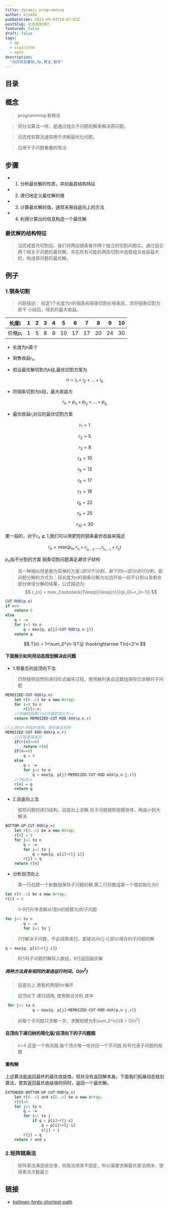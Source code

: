 ```yaml
---
title: dynamic programming
author: ajn404
pubDatetime: 2023-09-04T10:07:03Z
postSlug: 动态规划简介
featured: false
draft: false
tags:
  - dp
  - algorithm
  - math
description:
  "动态规划基础,dp,算法,数学"
---
```


## 目录

## 概念

> programming:表格法

> 同分治算法一样，是通过组合子问题的解来解决原问题。

> 动态规划算法通常用于求解最优化问题。

> 应用于子问题重叠的情况


## 步骤

- 1. 分析最优解的性质，并刻画其结构特征
- 2. 递归地定义最优解的值
- 3. 计算最优解的值，通常采用自底向上的方法
- 4. 利用计算出的信息构造一个最优解


### 最优解的结构特征

> 当完成首次切割后，我们将两段钢条看作两个独立的切割问题实。通过组合两个相关子问题的最优解，并在所有可能的两段切割中选取组合收益最大的，构成原问题的最优解。

## 例子

### 1.钢条切割

> 问题描述：
> 给定1个长度为n的钢条和钢条切割价格条目，求将钢条切割为若干
> 小段后，得到的最大收益。


| 长度i | 1 | 2 | 3| 4| 5| 6| 7 |8 | 9 | 10 |
|-------|-------|-------|-------|-------|-------|-------|-------|-------|-------|-------|
| 价格$p_{i}$ | 1 | 5 | 8| 9| 10| 17|17 |20| 24|30 |

- 长度为n英寸
- 销售收益$r_{n}$

- 假设最优解切割为k段,最优切割方案为

$$
n = i_{1}+i_{2}+...+i_{k}
$$

- 将钢条切割为k段，最大收益为

$$
r_{n} = p_{i_{1}} + p_{i_{2}} + ... + p_{i_{k}}
$$


- 最优收益$r_{i}$对应的最优切割方案

$$
r_{1} = 1 \tag{1=1无切割}
$$

$$
r_{2} = 5 \tag{2=2}
$$

$$
r_{3} = 8 \tag{3=3}
$$

$$
r_{4} = 10 \tag{4=2+2}
$$

$$
r_{5} = 13 \tag{5=3+2}
$$

$$
r_{6} = 17 \tag{6=6}
$$

$$
r_{7} = 18 \tag{7=6+1/7=2+2+3}
$$

$$
r_{8} = 22 \tag{8=6+2}
$$

$$
r_{9} = 25 \tag{9=6+3}
$$

$$
r_{10} = 30 \tag{10=10}
$$

更一般的，对于$r_{n}\geqq{1}$,我们可以用更短的钢条最优收益来描述

$$
r_{n} = max(p_n, r_{i_1}+r_{i_{n-1}},...,r_{i_{n-1}}+r_{i_1})
$$

$p_n$指不分割的方案
钢条切割问题满足*最优子结构*

> 另一种相似但是更为简单的方案:*i部分不分割，剩下的n-i部分进行分割*，即问题分解的方式为：将长度为n的钢条分解为左边开始一段不分割以及剩余部分继续分解的结果，公式描述为:
$$
r_{n} = max_{\substack{1\leqq{i}\leqq{n}}}(p_{i}+r_{n-1})
$$

```js
CUT-ROD(p,n)
if n=0
    return 0
else
    q = -∞
    for j=1 to n
        q = max{q, p[j]+CUT-ROD(p,n-j)}
    return q
```

$$
T(n) = 1+\sum_0^{n-1}T(j) \hookrightarrow  T(n)=2^n
$$

#### 下面展示如何用动态规划解决此问题

- 1.带备忘的自顶向下法

> 仍然按照自然的递归形式编写过程，使用散列表会这数组保存已求解的子问题

```js
MEMOIZED-CUT-ROD(p,n)
    let r[0..n] be a new Array;
    for i=0 to n
        r[i]=-∞;
    //将辅助函数r[n]的值初始化为-∞
    return MEMOIZED-CUT-ROD-AUX(p,n,r)

//上述CUT-ROD的变体，提供备忘机制
MEMOIZED-CUT-ROD-AUX(p,n,r)
    //已知直接返回
    if(r[n]>=0)
        return r[n]
    if(n==0)
        q = 0
    else
        q = -∞
        for j=1 to n
            q = max{q, p[j]+MEMOIZED-CUT-ROD-AUX(p,n-j,r)}
    //将q存入
    r[n] = q
    return q
```

- 2.自底向上法

> 按照问题的递归结构，自底向上求解,将子问题按照规模排序，再由小到大解决


```js
BOTTOM-UP-CUT-ROD(p,n)
    let r[0..n] be a new Array;
    r[0] = 0
    for j=1 to n
        q = -∞
        for i=1 to j
            q = max{q, p[i]+r[j-i]}
        r[j] = q
    return r[n]
```

- 分析自顶向上

> 第一行创建一个新数组保存子问题的解,第二行将数组第一个值初始化为0
```js
let r[0..n] be a new Array;
r[0] = 0
```
> 3-6行升序求解从1到n的规模为j的子问题
```js
for j=1 to n
        q = -∞
        for i=1 to j
```

> 7行解决子问题，不必调用递归，直接访问r[j-i],即以保存的子问题的解
```js
q = max{q, p[i]+r[j-i]}
```

> 8行将子问题的解存入数组，9行返回最优解

##### 两种方法具有相同的渐进运行时间，$O(n^2)$

> 自底向上 嵌套的两层for循环

> 自顶向下 递归调用,  使用聚合分析,其中
```js
 for j=1 to n
            q = max{q, p[j]+MEMOIZED-CUT-ROD-AUX(p,n-j,r)}
```
> 对每个子问题只求解一次，求解规模为$\sum_0^n{i}$ =  O($n^2$)


#### 自顶向下递归树的简化版/自顶向下的子问题图


<Graph client:load/>

> n=4
> 这是一个有向图,每个顶点唯一地对应一个子问题,标号代表子问题的规模

#### 重构解

上述算法能返回最终的最优收益值，但并没有返回解本身。下面我们拓展动态规划算法，使其返回最优收益值的同时，返回一个最优解。

```js
EXTENDED-BOTTOM-UP-CUT-ROD(p,n)
    let r[0..n] and s[0..n] be a new Array;
    r[0]=0
    for j=1 to n
        q = -∞
        for i=1 to j
            if q < p[i]+r[j-i]
                q = p[i]+r[j-i]
                s[j] = i
        r[j] = q
    return r and s
```




### 2.矩阵链乘法

> 矩阵乘法满足结合律，但乘法顺序不固定，所以需要求解最优乘法顺序，使得乘法次数最少



## 链接

- [bellman-fords-shortest-path](https://algorithm-visualizer.org/dynamic-programming/bellman-fords-shortest-path)